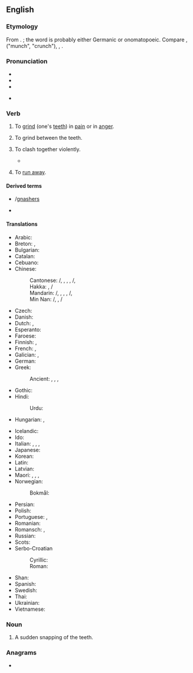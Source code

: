 ==English==
{{was wotd|2007|March|18}}

===Etymology===
From {{inh|en|enm|gnasten}}. {{unknown|en|title=Origin unknown}}; the word is probably either Germanic or onomatopoeic. Compare {{cog|non|gnastan}}, {{cog|da|gnaske}} ("munch", "crunch"), {{cog|de|knirschen}}, {{cog|nds-de|gnirschen|gnirschen, gnörschen|gnash}}.

===Pronunciation===
* {{IPA|en|/næʃ/}}
* {{audio|en|en-us-gnash.ogg|Audio (US)}}
* {{rhymes|en|æʃ|s=1}}

* {{homophones|en|Nash}}

===Verb===
{{en-verb}}

# {{lb|en|transitive}} To [[grind]] (one's [[teeth]]) in [[pain]] or in [[anger]].
#: {{ux|en|'''gnashing''' your teeth}}
# {{lb|en|transitive}} To grind between the teeth.
#: {{ux|en|to '''gnash''' the air in fury}}
#: {{ux|en|The dog was '''gnashing''' a carpet}}
# {{lb|en|figurative}} To clash together violently.
#* {{quote-book|1=en|year=1887|author=H. Rider Haggard|authorlink=H. Rider Haggard|title=She: A History of Adventure|url=http://www.gutenberg.org/files/3155/3155-0.txt|passage=There they were, boiling up in snowy spouts of spray, smiting and '''gnashing''' together like the gleaming teeth of hell.}}
# {{lb|en|Geordie}} To [[run away]].

====Derived terms====
* {{l|en|gnasher}}/[[gnashers]]
* {{l|en|gnashy}}

====Translations====
{{trans-top|to grind one's teeth in pain or in anger}}
* Arabic: {{t|ar|قرش|alt=قَرَشَ|tr=qaraša}}
* Breton: {{t|br|charoñsiñ}}, {{t|br|grigoñsat}}
* Bulgarian: {{t|bg|скърцам|alt=скърцам със зъби}}
* Catalan: {{t|ca|cruixir}}
* Cebuano: {{t|ceb|kagot}}
* Chinese:
*: Cantonese: {{t|yue|咬牙切齿}}/{{t|yue|咬牙切齒|tr=ngaau5 ngaa4 cit3 ci2}}, {{t|yue|䶟|tr=haam6}}, {{t|yue|䫴|tr=gaam3, ging6}}, {{t|yue|咬牙|tr=ngaau5 ngaa4}}, {{t|yue|切齿}}/{{t|yue|切齒|tr=cit3 ci2}}, {{t|yue|齧齒|tr=ngit6 ci2, jit6 ci2, ngaat6 ci2}}
*: Hakka: {{t|hak|咬牙|tr=ngâu-ngà}}, {{t|hak|切齒}}/{{t|hak|切齿|tr=chhiet-chhṳ́}}
*: Mandarin: {{t|cmn|咬牙切齿}}/{{t|cmn|咬牙切齒|tr=yǎoyáqièchǐ}}, {{t|cmn|䶟|tr=xiàn}}, {{t|cmn|䫴|tr=jìn}}, {{t|cmn|咬牙|tr=yǎoyá}}, {{t|cmn|切齿}}/{{t|cmn|切齒|tr=qièchǐ}}, {{t|cmn|齧齒|tr=nièchǐ}}
*: Min Nan: {{t|nan|咬牙切齿}}/{{t|nan|咬牙切齒|tr=ga6 ghê5 ciag4 ki2}}, {{t|nan|咬牙|tr=kā-gê}}, {{t|nan|切齿}}/{{t|nan|切齒|tr=chhiat-khí / chhiat-chhí}}
* Czech: {{t|cs|skřípat|impf}}
* Danish: {{t|da|skære tænder}}
* Dutch: {{t+|nl|tandenknarsen}}, {{t+|nl|knarsetanden}}
* Esperanto: {{t|eo|grincigi}}
* Faroese: {{t|fo|grísla}}
* Finnish: {{t|fi|kiristää}}, {{t|fi|kiristellä}}
* French: {{t+|fr|serrer les dents}}, {{t+|fr|grincer}}
* Galician: {{t+|gl|rilar}}, {{t+|gl|rillar}}
* German: {{t+|de|knirschen}}
* Greek: {{t|el|τρίζω}}
*: Ancient: {{t|grc|βρύκω}}, {{t|grc|βρύχω}}, {{t|grc|γομφιάζω}}, {{t|grc|πρίω}}
* Gothic: {{t|got|𐌺𐍂𐌹𐌿𐍃𐍄𐌰𐌽}}
* Hindi: {{t|hi|पीसना}}
*: Urdu: {{t|hi|پِیسْنا|tr=pīsnā}}
* Hungarian: {{t+|hu|csikorgatja a fogát}}, {{t+|hu|fogát csikorgatja}}
{{trans-mid}}
* Icelandic: {{t|is|nísta}}
* Ido: {{t|io|grincar}}
* Italian: {{t+|it|digrignare}}, {{t|it|dirugginire}}, {{t+|it|sbattere}}, {{t+|it|scuotere}}
* Japanese: {{t|ja|歯軋り|alt=歯軋りする|tr=,はぎしりする, hagishiri suru}}
* Korean: {{t|ko|갈다}}
* Latin: {{t|la|frendo}}
* Latvian: {{t|lv|griezt}}
* Maori: {{t|mi|tetē}}, {{t|mi|tetēā}}, {{t|mi|whakatetēā}}, {{t|mi|nenē}}
* Norwegian:
*: Bokmål: {{t|no|skjære|alt=skjære tenner}}
* Persian: {{t+|fa|ساییدن|tr=sâyidan}}
* Polish: {{t+|pl|zgrzytać|impf}}
* Portuguese: {{t+|pt|ranger}}, {{t+|pt|rilhar}}
* Romanian: {{t+|ro|scrâșni|alt=scrâșni din dinți}}
* Romansch: {{t|rm|sgriziar}}, {{t|rm|sgriztgar}}
* Russian: {{t+|ru|скрежетать|alt=скрежета́ть|impf}}
* Scots: {{t|sco|chirk}}
* Serbo-Croatian
*: Cyrillic: {{t|sh|шкргутати|alt=шкргу̀тати|impf}}
*: Roman: {{t|sh|škrgutati|alt=škrgùtati|impf}}
* Shan: {{t|shn|ၵတ်းၶဵဝ်ႈၵတ်းၽၼ်း}}
* Spanish: {{t|es|crujir|alt=crujir de dientes}}
* Swedish: {{t|sv|gnissla}}
* Thai: {{t|th|กัด|tr=gàt}}
* Ukrainian: {{t|uk|скреготати}}
* Vietnamese: {{t|vi|nghiến răng}}
{{trans-bottom}}

===Noun===
{{en-noun}}

# A sudden snapping of the teeth.

===Anagrams===
* {{anagrams|en|a=aghns|Ghans|Shang|hangs}}